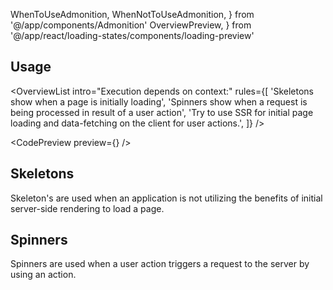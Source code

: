 ---
---

  WhenToUseAdmonition,
  WhenNotToUseAdmonition,
} from '@/app/components/Admonition'
  OverviewPreview,
} from '@/app/react/loading-states/components/loading-preview'

## Usage

<OverviewList intro="Execution depends on context:" rules={[
  'Skeletons show when a page is initially loading',
  'Spinners show when a request is being processed in result of a user action',
  'Try to use SSR for initial page loading and data-fetching on the client for user actions.',
]} />

<CodePreview preview={<OverviewPreview />} />


## Skeletons

Skeleton's are used when an application is not utilizing the benefits of initial server-side rendering to load a page.

<WhenToUseAdmonition description="When a user navigates to a new page and app is still pending requests from client." />

<WhenNotToUseAdmonition description="Do not use Skeletons as responses to actions. Instead use a Spinner." />

## Spinners

Spinners are used when a user action triggers a request to the server by using an action.

<WhenToUseAdmonition description="When a user action triggers a request to the server." />

<WhenNotToUseAdmonition description="Do not use Spinners as responses to page loads. Instead use a Skeleton." />
